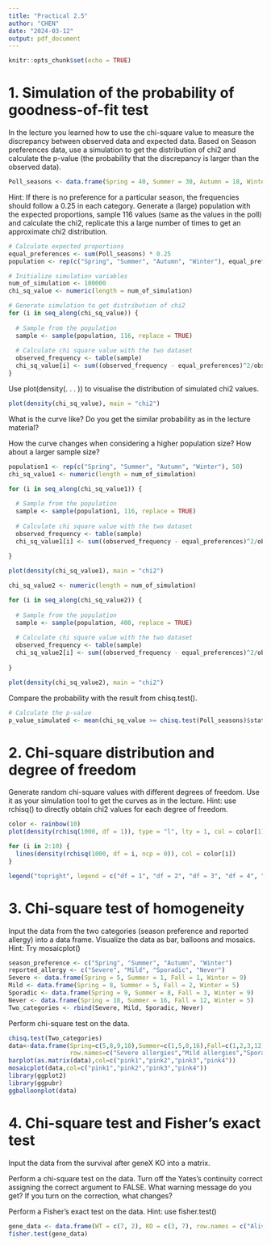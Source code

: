 ---
title: "Practical 2.5"
author: "CHEN"
date: "2024-03-12"
output: pdf_document
---

```{r setup, include=FALSE}
knitr::opts_chunk$set(echo = TRUE)
```

# 1. Simulation of the probability of goodness-of-fit test
In the lecture you learned how to use the chi-square value to measure the discrepancy between observed data and expected data. Based on Season preferences data, use a simulation to get the distribution of chi2 and calculate the p-value (the probability that the discrepancy is larger than the observed data).
```{r load_data}
Poll_seasons <- data.frame(Spring = 40, Summer = 30, Autumn = 18, Winter = 28)
```
Hint: If there is no preference for a particular season, the frequencies should follow a 0.25 in each category. Generate a (large) population with the expected proportions, sample 116 values (same as the values in the poll) and calculate the chi2, replicate this a large number of times to get an approximate chi2 distribution.
```{r simulation}
# Calculate expected proportions
equal_preferences <- sum(Poll_seasons) * 0.25
population <- rep(c("Spring", "Summer", "Autumn", "Winter"), equal_preferences)

# Initialize simulation variables
num_of_simulation <- 100000
chi_sq_value <- numeric(length = num_of_simulation)

# Generate simulation to get distribution of chi2
for (i in seq_along(chi_sq_value)) {
  
  # Sample from the population
  sample <- sample(population, 116, replace = TRUE)
  
  # Calculate chi square value with the two dataset
  observed_frequency <- table(sample)
  chi_sq_value[i] <- sum((observed_frequency - equal_preferences)^2/observed_frequency)
}
```
Use plot(density(. . . )) to visualise the distribution of simulated chi2 values.
```{r plot_distribution}
plot(density(chi_sq_value), main = "chi2")
```
What is the curve like? Do you get the similar probability as in the lecture material?

How the curve changes when considering a higher population size? How about a larger sample size?
```{r larger_population}
population1 <- rep(c("Spring", "Summer", "Autumn", "Winter"), 50)
chi_sq_value1 <- numeric(length = num_of_simulation)

for (i in seq_along(chi_sq_value1)) {
  
  # Sample from the population
  sample <- sample(population1, 116, replace = TRUE)
  
  # Calculate chi square value with the two dataset
  observed_frequency <- table(sample)
  chi_sq_value1[i] <- sum((observed_frequency - equal_preferences)^2/observed_frequency)
  
}

plot(density(chi_sq_value1), main = "chi2")
```

```{r larger_sample}
chi_sq_value2 <- numeric(length = num_of_simulation)

for (i in seq_along(chi_sq_value2)) {
  
  # Sample from the population
  sample <- sample(population, 400, replace = TRUE)
  
  # Calculate chi square value with the two dataset
  observed_frequency <- table(sample)
  chi_sq_value2[i] <- sum((observed_frequency - equal_preferences)^2/observed_frequency)
  
}

plot(density(chi_sq_value2), main = "chi2")
```
Compare the probability with the result from chisq.test().
```{r probability}
# Calculate the p-value
p_value_simulated <- mean(chi_sq_value >= chisq.test(Poll_seasons)$statistic)
```

# 2. Chi-square distribution and degree of freedom
Generate random chi-square values with different degrees of freedom. Use it as your simulation tool to get the curves as in the lecture. 
Hint: use rchisq() to directly obtain chi2 values for each degree of freedom.
```{r}
color <- rainbow(10)
plot(density(rchisq(1000, df = 1)), type = "l", lty = 1, col = color[1], main = "Chi-square Distribution", xlab = "Value", ylab = "Density")

for (i in 2:10) {
  lines(density(rchisq(1000, df = i, ncp = 0)), col = color[i])
}

legend("topright", legend = c("df = 1", "df = 2", "df = 3", "df = 4", "df = 5", "df = 6", "df = 7", "df = 8", "df = 9", "df = 10"), lty = 1, col = color, cex = 0.8)

```


# 3. Chi-square test of homogeneity
Input the data from the two categories (season preference and reported allergy) into a data frame. Visualize the data as bar, balloons and mosaics. 
Hint: Try mosaicplot()
```{r import_data}
season_preference <- c("Spring", "Summer", "Autumn", "Winter")
reported_allergy <- c("Severe", "Mild", "Sporadic", "Never")
Severe <- data.frame(Spring = 5, Summer = 1, Fall = 1, Winter = 9)
Mild <- data.frame(Spring = 8, Summer = 5, Fall = 2, Winter = 5)
Sporadic <- data.frame(Spring = 9, Summer = 8, Fall = 3, Winter = 9)
Never <- data.frame(Spring = 18, Summer = 16, Fall = 12, Winter = 5)
Two_categories <- rbind(Severe, Mild, Sporadic, Never)
```
Perform chi-square test on the data.
```{r}
chisq.test(Two_categories)
data<-data.frame(Spring=c(5,8,9,18),Summer=c(1,5,8,16),Fall=c(1,2,3,12),Winter=c(9,5,9,5),
                 row.names=c("Severe allergies","Mild allergies","Sporadic allergies","Never allergic"))
barplot(as.matrix(data),col=c("pink1","pink2","pink3","pink4"))
mosaicplot(data,col=c("pink1","pink2","pink3","pink4"))
library(ggplot2)
library(ggpubr)
ggballoonplot(data)

```


# 4. Chi-square test and Fisher’s exact test
Input the data from the survival after geneX KO into a matrix.

Perform a chi-square test on the data. Turn off the Yates’s continuity correct assigning the correct argument to FALSE. What warning message do you get? If you turn on the correction, what changes?

Perform a Fisher’s exact test on the data. 
Hint: use fisher.test()


```{r}
gene_data <- data.frame(WT = c(7, 2), KO = c(3, 7), row.names = c("Alive", "Dead"))
fisher.test(gene_data)
```

